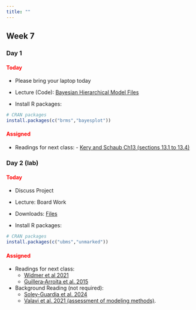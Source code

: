 ```yaml
---
title: ""
---
```


## Week 7

### Day 1

#### [Today]{style="color:red;"}

-   Please bring your laptop today

-   Lecture (Code): <a href="/classfiles/hbayes/Bayesian.Hierarchical.Model.zip">Bayesian Hierarchical Model Files</a>

-   Install R packages:

```r
# CRAN packages
install.packages(c("brms","bayesplot"))
```

#### [Assigned]{style="color:red;"}
 -   Readings for next class: 
    - <a href="/readings/Kery and Schaub Ch13.pdf">Kery and Schaub Ch13 (sections 13.1 to 13.4)</a>

 
### Day 2 (lab)

#### [Today]{style="color:red;"}

-   Discuss Project

-   Lecture: Board Work

-   Downloads: <a href="/classfiles/occlab/week7files.zip">Files</a>

-   Install R packages:

```r
# CRAN packages
install.packages(c("ubms","unmarked"))
```


#### [Assigned]{style="color:red;"}

-   Readings for next class:
    -   <a href="/readings/Widmer et al 2021.pdf">Widmer et al 2021</a>
    -   <a href="/readings/Guillera‐Arroita et al. 2015.pdf">Guillera‐Arroita et al. 2015</a>

- Background Reading (not required):
  - <a href="/readings/Soley-Guardia et al. 2024.pdf">Soley-Guardia et al. 2024</a>
  - <a href="/readings/Valavi et al. 2021.pdf"> Valavi et al. 2021 (assessment of modeling methods)</a>.



